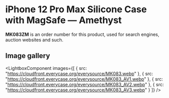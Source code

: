 
# iPhone 12 Pro Max Silicone Case with MagSafe — Amethyst

<Callout type='info' emoji='👉🏻'>**MK083ZM** is an order number for this product, used for search engines, auction websites and such.</Callout>

## Image gallery

<LightboxComponent
    images={[
      {
        src: "https://cloudfront.everycase.org/everysource/MK083.webp"
      },
      {
        src: "https://cloudfront.everycase.org/everysource/MK083_AV1.webp"
      },
      {
        src: "https://cloudfront.everycase.org/everysource/MK083_AV2.webp"
      },
      {
        src: "https://cloudfront.everycase.org/everysource/MK083_AV3.webp"
      }
    ]}
  />
